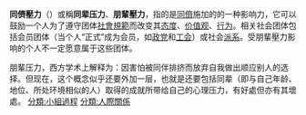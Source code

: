 {{unreferenced|time=2011-10-08T03:36:25+00:00}}
'''同儕壓力'''（{{lang-en|Peer pressure}}）或稱'''同辈压力'''、'''朋輩壓力'''，指的是[[同儕|同儕]]施加的的一种影响力，它可以鼓励一个人为了遵守团体[[社會規範|社會規範]]而改变其[[态度|态度]]、[[价值观|价值观]]、[[行为|行为]]。相关社会团体包括会员团体（当个人“正式”成为会员，如[[政党|政党]]和[[工会|工会]]）或社会[[初級群體|派系]]。受朋輩壓力影响的个人不一定愿意属于这些团体。

朋輩压力，西方学术上解释为：因害怕被同伴排挤而放弃自我做出顺应别人的选择。但现在，这个概念似乎还要外加一层，也就是还要包括同辈（即与自己年龄、地位、所处环境相似的人）取得的成就所带给自己的心理压力，有好處但亦有其壞處。{{SocialPsychology}}{{从众行为}}
{{Authority control}}
[[分類:小組過程|分類:小組過程]]
[[分類:人際關係|分類:人際關係]]